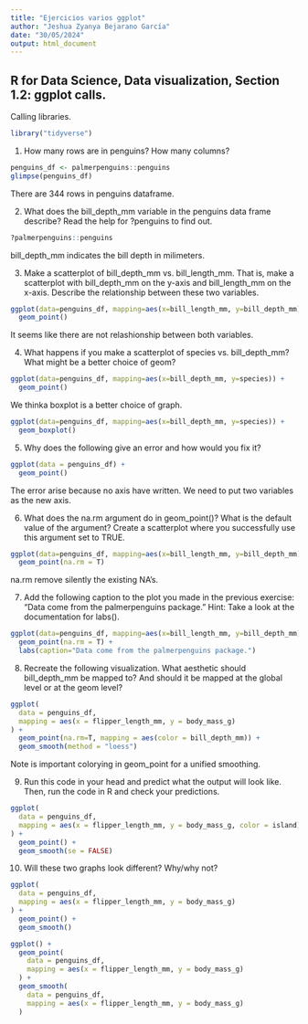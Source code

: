 ---
title: "Ejercicios varios ggplot"
author: "Jeshua Zyanya Bejarano García"
date: "30/05/2024"
output: html_document
---
## R for Data Science, Data visualization, Section 1.2: ggplot calls.

Calling libraries.
```{r}
library("tidyverse")
```

1. How many rows are in penguins? How many columns?
```{r}
penguins_df <- palmerpenguins::penguins
glimpse(penguins_df)
```
There are 344 rows in penguins dataframe.

2. What does the bill_depth_mm variable in the penguins data frame describe? Read the help for ?penguins to find out.
```{r}
?palmerpenguins::penguins
```
bill_depth_mm indicates the bill depth in milimeters.

3. Make a scatterplot of bill_depth_mm vs. bill_length_mm. That is, make a scatterplot with bill_depth_mm on the y-axis and bill_length_mm on the x-axis. Describe the relationship between these two variables.
```{r}
ggplot(data=penguins_df, mapping=aes(x=bill_length_mm, y=bill_depth_mm)) + 
  geom_point()
```

It seems like there are not relashionship between both variables.

4. What happens if you make a scatterplot of species vs. bill_depth_mm? What might be a better choice of geom?
```{r}
ggplot(data=penguins_df, mapping=aes(x=bill_depth_mm, y=species)) + 
  geom_point()
```
We thinka boxplot is a better choice of graph.
```{r}
ggplot(data=penguins_df, mapping=aes(x=bill_depth_mm, y=species)) + 
  geom_boxplot()
```

5. Why does the following give an error and how would you fix it?
```{r}
ggplot(data = penguins_df) + 
  geom_point()
```
The error arise because no axis have written. We need to put two variables as the new axis.

6. What does the na.rm argument do in geom_point()? What is the default value of the argument? Create a scatterplot where you successfully use this argument set to TRUE.
```{r}
ggplot(data=penguins_df, mapping=aes(x=bill_length_mm, y=bill_depth_mm)) + 
  geom_point(na.rm = T)
```
na.rm remove silently the existing NA's.

7. Add the following caption to the plot you made in the previous exercise: “Data come from the palmerpenguins package.” Hint: Take a look at the documentation for labs().
```{r}
ggplot(data=penguins_df, mapping=aes(x=bill_length_mm, y=bill_depth_mm)) + 
  geom_point(na.rm = T) + 
  labs(caption="Data come from the palmerpenguins package.")
```

8. Recreate the following visualization. What aesthetic should bill_depth_mm be mapped to? And should it be mapped at the global level or at the geom level?
```{r}
ggplot(
  data = penguins_df,
  mapping = aes(x = flipper_length_mm, y = body_mass_g)
) +
  geom_point(na.rm=T, mapping = aes(color = bill_depth_mm)) +
  geom_smooth(method = "loess")
```
Note is important colorying in geom_point for a unified smoothing.

9. Run this code in your head and predict what the output will look like. Then, run the code in R and check your predictions.
```{r}
ggplot(
  data = penguins_df,
  mapping = aes(x = flipper_length_mm, y = body_mass_g, color = island)
) +
  geom_point() +
  geom_smooth(se = FALSE)
```

10. Will these two graphs look different? Why/why not?
```{r}
ggplot(
  data = penguins_df,
  mapping = aes(x = flipper_length_mm, y = body_mass_g)
) +
  geom_point() +
  geom_smooth()

ggplot() +
  geom_point(
    data = penguins_df,
    mapping = aes(x = flipper_length_mm, y = body_mass_g)
  ) +
  geom_smooth(
    data = penguins_df,
    mapping = aes(x = flipper_length_mm, y = body_mass_g)
  )
```